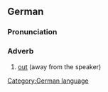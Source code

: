 ==German==
===Pronunciation===
{{IPA|[hɪˈnaus]}}
===Adverb===
#[[out]] (away from the speaker)

[[Category:German language]]